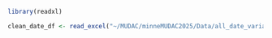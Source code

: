 
```r
library(readxl)
```


```r
clean_date_df <- read_excel("~/MUDAC/minneMUDAC2025/Data/all_date_variables_cleaned_df.xlsx")
```


```r

```

